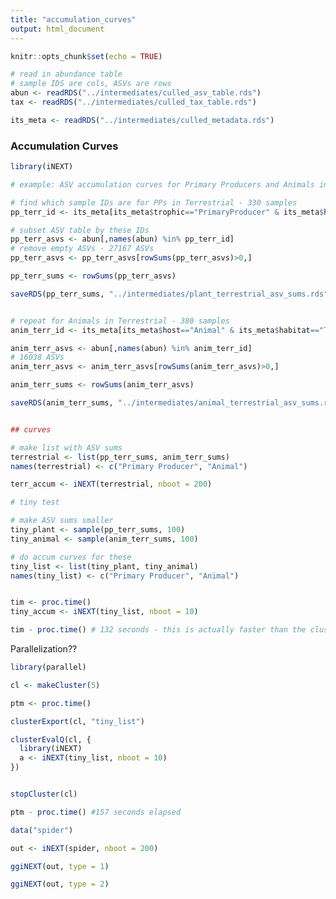 ---
title: "accumulation_curves"
output: html_document
---

```{r setup, include=FALSE}
knitr::opts_chunk$set(echo = TRUE)
```



```{r}
# read in abundance table
# sample IDS are cols, ASVs are rows
abun <- readRDS("../intermediates/culled_asv_table.rds")
tax <- readRDS("../intermediates/culled_tax_table.rds")

its_meta <- readRDS("../intermediates/culled_metadata.rds")


```


### Accumulation Curves

```{r}

library(iNEXT)

# example: ASV accumulation curves for Primary Producers and Animals in Terrestrial habitat

# find which sample IDs are for PPs in Terrestrial - 330 samples
pp_terr_id <- its_meta[its_meta$trophic=="PrimaryProducer" & its_meta$habitat=="Terrestrial",][["sequencing_id"]]

# subset ASV table by these IDs
pp_terr_asvs <- abun[,names(abun) %in% pp_terr_id]
# remove empty ASVs - 27167 ASVs
pp_terr_asvs <- pp_terr_asvs[rowSums(pp_terr_asvs)>0,]

pp_terr_sums <- rowSums(pp_terr_asvs)

saveRDS(pp_terr_sums, "../intermediates/plant_terrestrial_asv_sums.rds")


# repeat for Animals in Terrestrial - 380 samples
anim_terr_id <- its_meta[its_meta$host=="Animal" & its_meta$habitat=="Terrestrial",][["sequencing_id"]]

anim_terr_asvs <- abun[,names(abun) %in% anim_terr_id]
# 16038 ASVs
anim_terr_asvs <- anim_terr_asvs[rowSums(anim_terr_asvs)>0,] 

anim_terr_sums <- rowSums(anim_terr_asvs)

saveRDS(anim_terr_sums, "../intermediates/animal_terrestrial_asv_sums.rds")


## curves

# make list with ASV sums
terrestrial <- list(pp_terr_sums, anim_terr_sums)
names(terrestrial) <- c("Primary Producer", "Animal")

terr_accum <- iNEXT(terrestrial, nboot = 200)


```


```{r}

# tiny test

# make ASV sums smaller
tiny_plant <- sample(pp_terr_sums, 100)
tiny_animal <- sample(anim_terr_sums, 100)

# do accum curves for these
tiny_list <- list(tiny_plant, tiny_animal)
names(tiny_list) <- c("Primary Producer", "Animal")


tim <- proc.time()
tiny_accum <- iNEXT(tiny_list, nboot = 10)

tim - proc.time() # 132 seconds - this is actually faster than the cluster version :(

```


Parallelization??

```{r}

library(parallel)

cl <- makeCluster(5)

ptm <- proc.time()

clusterExport(cl, "tiny_list")

clusterEvalQ(cl, {
  library(iNEXT)
  a <- iNEXT(tiny_list, nboot = 10)
})


stopCluster(cl)

ptm - proc.time() #157 seconds elapsed

```



```{r}

data("spider")

out <- iNEXT(spider, nboot = 200)

ggiNEXT(out, type = 1)

ggiNEXT(out, type = 2)



```








